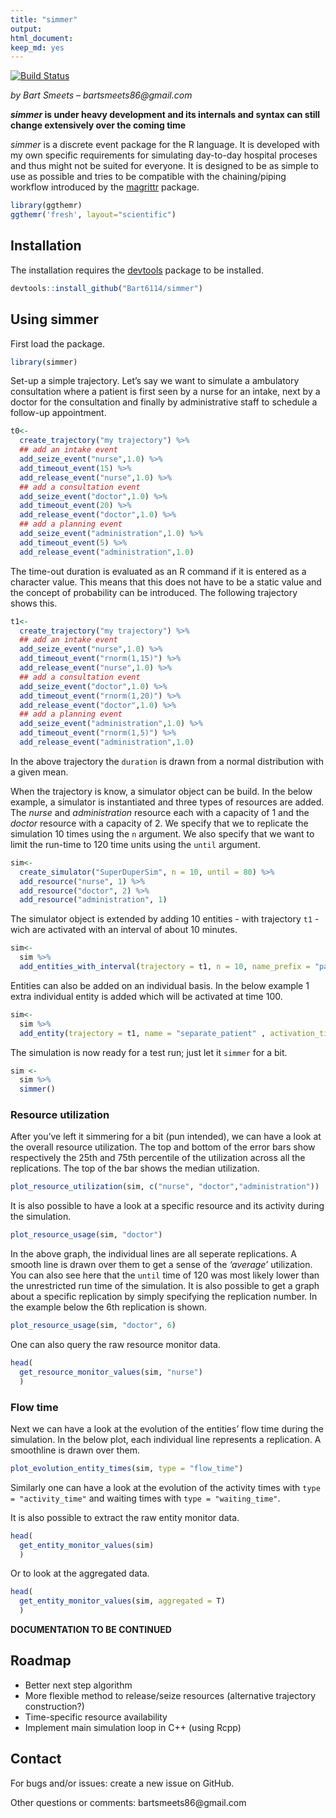 ```yaml
---
title: "simmer"
output:
html_document:
keep_md: yes
---
```

[![Build Status](https://travis-ci.org/Bart6114/simmer.svg)](https://travis-ci.org/Bart6114/simmer)

*by Bart Smeets -- bartsmeets86@gmail.com*

__*simmer* is under heavy development and its internals and syntax can still change extensively over the coming time__

*simmer* is a discrete event package for the R language. It is developed with my own specific requirements for simulating day-to-day hospital proceses and thus might not be suited for everyone. It is designed to be as simple to use as possible and tries to be compatible with the chaining/piping workflow introduced by the [magrittr](https://github.com/smbache/magrittr) package. 

```r
library(ggthemr)
ggthemr('fresh', layout="scientific")
```

## Installation

The installation requires the [devtools](https://github.com/hadley/devtools) package to be installed.

```r
devtools::install_github("Bart6114/simmer")
```

## Using simmer

First load the package.

```r
library(simmer)
```

Set-up a simple trajectory. Let's say we want to simulate a ambulatory consultation where a patient is first seen by a nurse for an intake, next by a doctor for the consultation and finally by administrative staff to schedule a follow-up appointment.

```r
t0<-
  create_trajectory("my trajectory") %>%
  ## add an intake event 
  add_seize_event("nurse",1.0) %>%
  add_timeout_event(15) %>%
  add_release_event("nurse",1.0) %>%
  ## add a consultation event
  add_seize_event("doctor",1.0) %>%
  add_timeout_event(20) %>%
  add_release_event("doctor",1.0) %>%
  ## add a planning event
  add_seize_event("administration",1.0) %>%
  add_timeout_event(5) %>%
  add_release_event("administration",1.0)


```

The time-out duration is evaluated as an R command if it is entered as a character value. This means that this does not have to be a static value and the concept of probability can be introduced. The following trajectory shows this.

```r
t1<-
  create_trajectory("my trajectory") %>%
  ## add an intake event 
  add_seize_event("nurse",1.0) %>%
  add_timeout_event("rnorm(1,15)") %>%
  add_release_event("nurse",1.0) %>%
  ## add a consultation event
  add_seize_event("doctor",1.0) %>%
  add_timeout_event("rnorm(1,20)") %>%
  add_release_event("doctor",1.0) %>%
  ## add a planning event
  add_seize_event("administration",1.0) %>%
  add_timeout_event("rnorm(1,5)") %>%
  add_release_event("administration",1.0)

```

In the above trajectory the ```duration``` is drawn from a normal distribution with a given mean.

When the trajectory is know, a simulator object can be build. In the below example, a simulator is instantiated and three types of resources are added. The *nurse* and *administration* resource each with a capacity of 1 and the *doctor* resource with a capacity of 2. We specify that we to replicate the simulation 10 times using the ```n``` argument. We also specify that we want to limit the run-time to 120 time units using the ```until``` argument.

```r

sim<-
  create_simulator("SuperDuperSim", n = 10, until = 80) %>%
  add_resource("nurse", 1) %>%
  add_resource("doctor", 2) %>%
  add_resource("administration", 1)

```

The simulator object is extended by adding 10 entities - with trajectory ```t1``` - wich are activated with an interval of about 10 minutes.

```r

sim<-
  sim %>%
  add_entities_with_interval(trajectory = t1, n = 10, name_prefix = "patient", interval =  "rnorm(1, 10, 2)")

```

Entities can also be added on an individual basis. In the below example 1 extra individual entity is added which will be activated at time 100.

```r

sim<-
  sim %>%
  add_entity(trajectory = t1, name = "separate_patient" , activation_time =  100)

```

The simulation is now ready for a test run; just let it ```simmer``` for a bit.

```r
sim <-
  sim %>%
  simmer()
```

### Resource utilization

After you've left it simmering for a bit (pun intended), we can have a look at the overall resource utilization. The top and bottom of the error bars show respectively the 25th and 75th percentile of the utilization across all the replications. The top of the bar shows the median utilization.

```r
plot_resource_utilization(sim, c("nurse", "doctor","administration"))
```

It is also possible to have a look at a specific resource and its activity during the simulation.

```r
plot_resource_usage(sim, "doctor")
```

In the above graph, the individual lines are all seperate replications. A smooth line is drawn over them to get a sense of the *'average'* utilization. You can also see here that the ```until``` time of 120 was most likely lower than the unrestricted run time of the simulation. It is also possible to get a graph about a specific replication by simply specifying the replication number. In the example below the 6th replication is shown.

```r
plot_resource_usage(sim, "doctor", 6)
```

One can also query the raw resource monitor data.

```r
head(
  get_resource_monitor_values(sim, "nurse")
  )
```

### Flow time

Next we can have a look at the evolution of the entities' flow time during the simulation. In the below plot, each individual line represents a replication. A smoothline is drawn over them.

```r
plot_evolution_entity_times(sim, type = "flow_time")
```

Similarly one can have a look at the evolution of the activity times with ```type = "activity_time"``` and waiting times with ```type = "waiting_time"```.

It is also possible to extract the raw entity monitor data.

```r
head(
  get_entity_monitor_values(sim)
  )
```

Or to look at the aggregated data.

```r
head(
  get_entity_monitor_values(sim, aggregated = T)
  )
```

**DOCUMENTATION TO BE CONTINUED**

## Roadmap

* Better next step algorithm
* More flexible method to release/seize resources (alternative trajectory construction?)
* Time-specific resource availability
* Implement main simulation loop in C++ (using Rcpp)

## Contact

For bugs and/or issues: create a new issue on GitHub.

Other questions or comments: bartsmeets86@gmail.com
